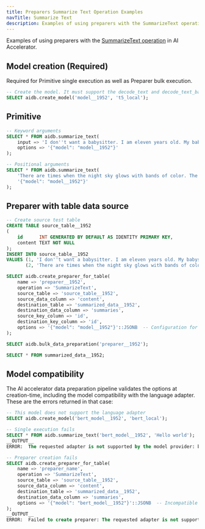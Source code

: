 ```yaml
---
title: Preparers Summarize Text Operation Examples
navTitle: Summarize Text
description: Examples of using preparers with the SummarizeText operation in AI Accelerator.
---
```


Examples of using preparers with the [SummarizeText operation](../primitives#summarize-text) in AI Accelerator.


## Model creation (Required)

Required for Primitive single execution as well as Preparer bulk execution.

```sql
-- Create the model. It must support the decode_text and decode_text_batch operations.
SELECT aidb.create_model('model__1952', 't5_local');
```

## Primitive

```sql
-- Keyword arguments
SELECT * FROM aidb.summarize_text(
    input => 'I don''t want a babysitter. I am eleven years old. My babysitter is only three years older than I am," she loudly yelled to her Mom. Now, she really wished she had somebody with her as she heard the clicking, scratching noises outside of the living room window. "This is silly. It''s probably the storm," the girl said. She regretted watching the horror show she had been tuned into for the last half hour. As she searched for the remote to turn off the vampire movie, the front door blew open with a thunderous noise. Carla whirled around to see a dark image.',
    options => '{"model": "model__1952"}'
);

-- Positional arguments
SELECT * FROM aidb.summarize_text(
    'There are times when the night sky glows with bands of color. The bands may begin as cloud shapes and then spread into a great arc across the entire sky. They may fall in folds like a curtain drawn across the heavens. The lights usually grow brighter, then suddenly dim. During this time the sky glows with pale yellow, pink, green, violet, blue, and red. These lights are called the Aurora Borealis. Some people call them the Northern Lights. Scientists have been watching them for hundreds of years. They are not quite sure what causes them. In ancient times Long Beach City College WRSC Page 2 of 2 people were afraid of the Lights. They imagined that they saw fiery dragons in the sky. Some even concluded that the heavens were on fire.',
    '{"model": "model__1952"}'
);
```

## Preparer with table data source

```sql
-- Create source test table
CREATE TABLE source_table__1952
(
    id      INT GENERATED BY DEFAULT AS IDENTITY PRIMARY KEY,
    content TEXT NOT NULL
);
INSERT INTO source_table__1952
VALUES (1, 'I don''t want a babysitter. I am eleven years old. My babysitter is only three years older than I am," she loudly yelled to her Mom. Now, she really wished she had somebody with her as she heard the clicking, scratching noises outside of the living room window. "This is silly. It''s probably the storm," the girl said. She regretted watching the horror show she had been tuned into for the last half hour. As she searched for the remote to turn off the vampire movie, the front door blew open with a thunderous noise. Carla whirled around to see a dark image.'),
       (2, 'There are times when the night sky glows with bands of color. The bands may begin as cloud shapes and then spread into a great arc across the entire sky. They may fall in folds like a curtain drawn across the heavens. The lights usually grow brighter, then suddenly dim. During this time the sky glows with pale yellow, pink, green, violet, blue, and red. These lights are called the Aurora Borealis. Some people call them the Northern Lights. Scientists have been watching them for hundreds of years. They are not quite sure what causes them. In ancient times Long Beach City College WRSC Page 2 of 2 people were afraid of the Lights. They imagined that they saw fiery dragons in the sky. Some even concluded that the heavens were on fire.');

SELECT aidb.create_preparer_for_table(
    name => 'preparer__1952',
    operation => 'SummarizeText',
    source_table => 'source_table__1952',
    source_data_column => 'content',
    destination_table => 'summarized_data__1952',
    destination_data_column => 'summaries',
    source_key_column => 'id',
    destination_key_column => 'id',
    options => '{"model": "model__1952"}'::JSONB  -- Configuration for the SummarizeText operation
);

SELECT aidb.bulk_data_preparation('preparer__1952');

SELECT * FROM summarized_data__1952;
```

## Model compatibility

The AI accelerator data preparation pipeline validates the options at creation-time, including the model compatibility with the language adapter. These are the errors returned in that case:

```sql
-- This model does not support the language adapter
SELECT aidb.create_model('bert_model__1952', 'bert_local');
```

```sql
-- Single execution fails
SELECT * FROM aidb.summarize_text('bert_model__1952', 'Hello world');
__OUTPUT__
ERROR:  The requested adapter is not supported by the model provider: bert_local
```

```sql
-- Preparer creation fails
SELECT aidb.create_preparer_for_table(
    name => 'preparer_name',
    operation => 'SummarizeText',
    source_table => 'source_table__1952',
    source_data_column => 'content',
    destination_table => 'summarized_data__1952',
    destination_data_column => 'summaries',
    options => '{"model": "bert_model__1952"}'::JSONB  -- Incompatible model
);
__OUTPUT__
ERROR:  Failed to create preparer: The requested adapter is not supported by the model provider: bert_local
```
